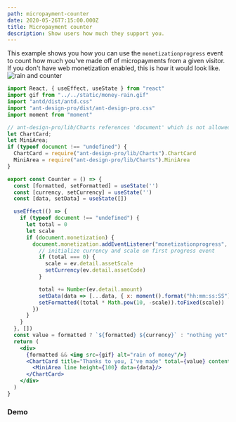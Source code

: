 ```yaml
---
path: micropayment-counter
date: 2020-05-26T7:15:00.000Z
title: Micropayment counter
description: Show users how much they support you.
---
```


This example shows you how you can use the `monetizationprogress` event to count how much you've
made off of micropayments from a given visitor.
If you don't have web monetization enabled, this is how it would look like.
![rain and counter](rain-and-counter.PNG)

```jsx
import React, { useEffect, useState } from "react"
import gif from "../../static/money-rain.gif"
import "antd/dist/antd.css"
import "ant-design-pro/dist/ant-design-pro.css"
import moment from "moment"

// ant-design-pro/lib/Charts references 'document' which is not allowed when building Gatsby
let ChartCard;
let MiniArea;
if (typeof document !== "undefined") {
  ChartCard = require("ant-design-pro/lib/Charts").ChartCard
  MiniArea = require("ant-design-pro/lib/Charts").MiniArea
}

export const Counter = () => {
  const [formatted, setFormatted] = useState('')
  const [currency, setCurrency] = useState('')
  const [data, setData] = useState([])

  useEffect(() => {
    if (typeof document !== "undefined") {
      let total = 0
      let scale
      if (document.monetization) {
        document.monetization.addEventListener("monetizationprogress", ev => {
          // initialize currency and scale on first progress event
          if (total === 0) {
            scale = ev.detail.assetScale
            setCurrency(ev.detail.assetCode)
          }

          total += Number(ev.detail.amount)
          setData(data => [...data, { x: moment().format("hh:mm:ss:SS"), y: Number(ev.detail.amount) }])
          setFormatted((total * Math.pow(10, -scale)).toFixed(scale))
        })
      }
    }
  }, [])
  const value = formatted ? `${formatted} ${currency}` : "nothing yet"
  return (
    <div>
      {formatted && <img src={gif} alt="rain of money"/>}
      <ChartCard title="Thanks to you, I've made" total={value} contentHeight={120}>
        <MiniArea line height={100} data={data}/>
      </ChartCard>
    </div>
  )
}
```
### Demo
<Counter/>

